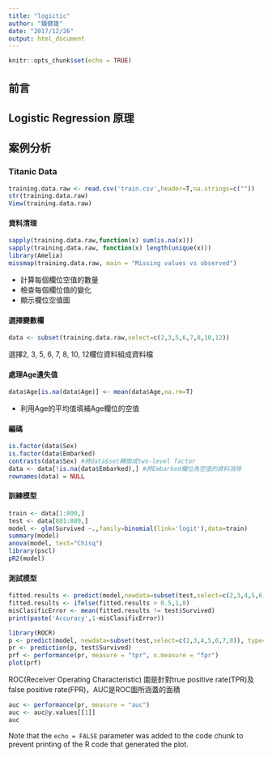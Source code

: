 ```yaml
---
title: "logictic"
author: "鍾健雄"
date: "2017/12/26"
output: html_document
---
```

```r
knitr::opts_chunk$set(echo = TRUE)
```
## 前言

## Logistic Regression 原理

## 案例分析
### Titanic Data
```R
training.data.raw <- read.csv('train.csv',header=T,na.strings=c(""))
str(training.data.raw)
View(training.data.raw)
```
#### 資料清理

```R
sapply(training.data.raw,function(x) sum(is.na(x)))
sapply(training.data.raw, function(x) length(unique(x)))
library(Amelia)
missmap(training.data.raw, main = "Missing values vs observed")
```
* 計算每個欄位空值的數量
* 檢查每個欄位值的變化
* 顯示欄位空值圖

#### 選擇變數欄
```R
data <- subset(training.data.raw,select=c(2,3,5,6,7,8,10,12))
```
選擇2, 3, 5, 6, 7, 8, 10, 12欄位資料組成資料檔

#### 處理Age遺失值
```R
data$Age[is.na(data$Age)] <- mean(data$Age,na.rm=T)
```
* 利用Age的平均值填補Age欄位的空值

#### 編碼
```R
is.factor(data$Sex)
is.factor(data$Embarked)
contrasts(data$Sex) #將data$set轉換成two-level factor
data <- data[!is.na(data$Embarked),] #將Embarked欄位為空值的資料消除
rownames(data) = NULL
```
#### 訓練模型
```R
train <- data[1:800,]
test <- data[801:889,]
model <- glm(Survived ~.,family=binomial(link='logit'),data=train)
summary(model)
anova(model, test="Chisq")
library(pscl)
pR2(model)
```
#### 測試模型
```R
fitted.results <- predict(model,newdata=subset(test,select=c(2,3,4,5,6,7,8)),type='response')
fitted.results <- ifelse(fitted.results > 0.5,1,0)
misClasificError <- mean(fitted.results != test$Survived)
print(paste('Accuracy',1-misClasificError))
```
```R
library(ROCR)
p <- predict(model, newdata=subset(test,select=c(2,3,4,5,6,7,8)), type="response")
pr <- prediction(p, test$Survived)
prf <- performance(pr, measure = "tpr", x.measure = "fpr")
plot(prf)
```
ROC(Receiver Operating Characteristic) 圖是針對true positive rate(TPR)及false positive rate(FPR)，AUC是ROC圖所涵蓋的面積
```R
auc <- performance(pr, measure = "auc")
auc <- auc@y.values[[1]]
auc
```

Note that the `echo = FALSE` parameter was added to the code chunk to prevent printing of the R code that generated the plot.
